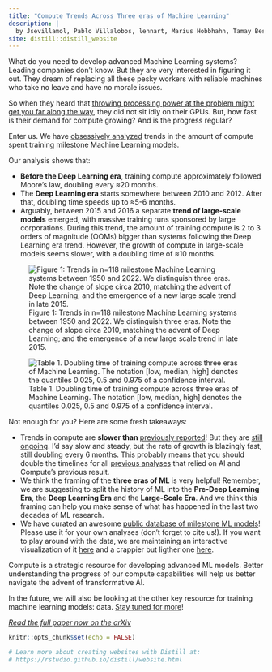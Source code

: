 ```yaml
---
title: "Compute Trends Across Three eras of Machine Learning"
description: |
  by Jsevillamol, Pablo Villalobos, lennart, Marius Hobbhahn, Tamay Besiroglu, anson.ho
site: distill::distill_website
---
```


What do you need to develop advanced Machine Learning systems? Leading companies don’t know. But they are very interested in figuring it out. They dream of replacing all these pesky workers with reliable machines who take no leave and have no morale issues. 

So when they heard that [throwing processing power at the problem might get you far along the way](https://arxiv.org/abs/2001.08361), they did not sit idly on their GPUs. But, how fast is their demand for compute growing? And is the progress regular?

Enter us. We have [obsessively analyzed](https://arxiv.org/abs/2202.05924) trends in the amount of compute spent training milestone Machine Learning models.

Our analysis shows that:

* **Before the Deep Learning era**, training compute approximately followed Moore’s law, doubling every ≈20 months.
* The **Deep Learning era** starts somewhere between 2010 and 2012. After that, doubling time speeds up to ≈5-6 months.
* Arguably, between 2015 and 2016 a separate **trend of large-scale models** emerged, with massive training runs sponsored by large corporations. During this trend, the amount of training compute is 2 to 3 orders of magnitude (OOMs) bigger than systems following the Deep Learning era trend. However, the growth of compute in large-scale models seems slower, with a doubling time of ≈10 months.

![Figure 1: Trends in n=118 milestone Machine Learning systems between 1950 and 2022. We distinguish three eras. Note the change of slope circa 2010, matching the advent of Deep Learning; and the emergence of a new large scale trend in late 2015.](images/figure1.png)

![Table 1. Doubling time of training compute across three eras of Machine Learning.  The notation [low, median, high] denotes the quantiles 0.025, 0.5 and 0.975 of a confidence interval.](images/table1.png)

Not enough for you? Here are some fresh takeaways:

* Trends in compute are **slower than** [previously reported](https://openai.com/blog/ai-and-compute/)! But they are [still ongoing](https://www.lesswrong.com/posts/wfpdejMWog4vEDLDg/ai-and-compute-trend-isn-t-predictive-of-what-is-happening). I’d say slow and steady, but the rate of growth is blazingly fast, still doubling every 6 months. This probably means that you should double the timelines for all [previous analyses]() that relied on AI and Compute’s previous result.
* We think the framing of the **three eras of ML** is very helpful! Remember, we are suggesting to split the history of ML into the **Pre-Deep Learning Era**, the **Deep Learning Era** and the **Large-Scale Era**. And we think this framing can help you make sense of what has happened in the last two decades of ML research.
* We have curated an awesome [public database of milestone ML models](https://docs.google.com/spreadsheets/d/1AAIebjNsnJj_uKALHbXNfn3_YsT6sHXtCU0q7OIPuc4/edit#gid=0)! Please use it for your own analyses (don’t forget to cite us!). If you want to play around with the data, we are maintaining an interactive visualization of it [here](https://colab.research.google.com/drive/11m0AfSQnLiDijtE1fsIPqF-ipbTQcsFp) and a crappier but ligther one [here](https://eirol.github.io/trends/crappy-visualization/visualization.html).
 

Compute is a strategic resource for developing advanced ML models. Better understanding the progress of our compute capabilities will help us better navigate the advent of transformative AI.

In the future, we will also be looking at the other key resource for training machine learning models: data. [Stay tuned for more](https://www.alignmentforum.org/s/T9pBzinPXYB3mxSGi?_ga=2.94622108.1499606200.1645194489-71379542.1628068400)!

_[Read the full paper now on the arXiv](https://arxiv.org/abs/2202.05924)_

```r
knitr::opts_chunk$set(echo = FALSE)

# Learn more about creating websites with Distill at:
# https://rstudio.github.io/distill/website.html

```

